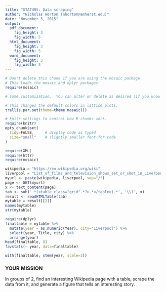 ```yaml
---
title: "STAT495: Data scraping"
author: "Nicholas Horton (nhorton@amherst.edu)"
date: "November 3, 2015"
output:
  pdf_document:
    fig_height: 3
    fig_width: 5
  html_document:
    fig_height: 3
    fig_width: 5
  word_document:
    fig_height: 3
    fig_width: 5
---
```



```r
# Don't delete this chunk if you are using the mosaic package
# This loads the mosaic and dplyr packages
require(mosaic)
```

```r
# Some customization.  You can alter or delete as desired (if you know what you are doing).

# This changes the default colors in lattice plots.
trellis.par.set(theme=theme.mosaic())  

# knitr settings to control how R chunks work.
require(knitr)
opts_chunk$set(
  tidy=FALSE,     # display code as typed
  size="small"    # slightly smaller font for code
)
```


```r
require(XML)
require(httr)
require(mosaic)

wikipedia = "https://en.wikipedia.org/wiki"
liverpool = "List_of_films_and_television_shows_set_or_shot_in_Liverpool"
myurl <- paste(wikipedia, liverpool, sep="/")
page <- GET(myurl)
x <- text_content(page)
tab <- sub('.*(<table class="grid".*?>.*</table>).*', '\\1', x)
result <- readHTMLTable(tab)
mytable = result[[2]]
names(mytable)
str(mytable)
```

```r
require(dplyr)
finaltable = mytable %>%
  mutate(year = as.numeric(Year), city="Liverpool") %>%
  select(year, Title, city) %>%
  arrange(year)
head(finaltable, 8)
favstats(~ year, data=finaltable)
```

```r
with(finaltable, stem(year, scale=3))
```

### YOUR MISSION

In groups of 2, find an interesting Wikipedia page with a table, scrape the data from it, and generate a figure that tells an interesting story.

